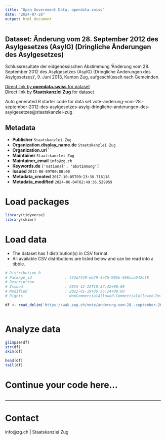 ```yaml
---
title: "Open Government Data, opendata.swiss"
date: "2024-07-28"
output: html_document
---
```


## Dataset: Änderung vom 28. September 2012 des Asylgesetzes (AsylG) (Dringliche Änderungen des Asylgesetzes)

Schlussresultate der eidgenössischen Abstimmung 'Änderung vom 28. September 2012 des Asylgesetzes (AsylG) (Dringliche Änderungen des Asylgesetzes)', 9. Juni 2013, Kanton Zug, aufgeschlüsselt nach Gemeinden.

[Direct link by **opendata.swiss** for dataset](https://opendata.swiss/de/dataset/anderung-vom-28-september-2012-des-asylgesetzes-asylg-dringliche-anderungen-des-asylgesetzes)<br>
[Direct link by **Staatskanzlei Zug** for dataset](https://wab.zug.ch/vote/anderung-vom-28.-september-2012-des-asylgesetzes-asylg-dringliche-anderungen-des-asylgesetzes/data)

Auto generated R starter code for data set vote-anderung-vom-28.-september-2012-des-asylgesetzes-asylg-dringliche-anderungen-des-asylgesetzes@staatskanzlei-zug.

## Metadata

- **Publisher** `Staatskanzlei Zug`
- **Organization.display_name.de** `Staatskanzlei Zug`
- **Organization.url** ``
- **Maintainer** `Staatskanzlei Zug`
- **Maintainer_email** `info@zg.ch`
- **Keywords.de** `['national', 'abstimmung']`
- **Issued** `2013-06-09T00:00:00`
- **Metadata_created** `2017-10-05T09:23:36.716118`
- **Metadata_modified** `2024-06-04T02:49:36.529959`


# Load packages

```r

library(tidyverse)
library(skimr)

```

# Load data

-   The dataset has 1 distribution(s) in CSV format.
-   All available CSV distributions are listed below and can be read into a tibble.

```r

# Distribution 0
# Package_id               : f23d7449-eb79-4e75-905e-698cca042cf8
# Description              : 
# Issued                   : 2015-12-22T10:37:42+00:00
# Modified                 : 2022-01-19T06:36:24+00:00
# Rights                   : NonCommercialAllowed-CommercialAllowed-ReferenceRequired

df <- read_delim('https://wab.zug.ch/vote/anderung-vom-28.-september-2012-des-asylgesetzes-asylg-dringliche-anderungen-des-asylgesetzes/data-csv')



```

# Analyze data

```r

glimpse(df)
str(df)
skim(df)

head(df)
tail(df)

```

# Continue your code here...

```r

```

------------------------------------------------------------------------

# Contact

info@zg.ch | Staatskanzlei Zug
